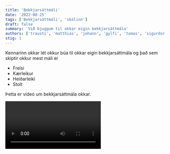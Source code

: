 ```yaml
---
title: 'Bekkjarsáttmáli'
date: '2022-08-25'
tags: ['Bekkjarsáttmáli', 'skólinn']
draft: false
summary: 'Við bjuggum til okkar eigin bekkjarsáttmála'
authors: ['trausti', 'matthias', 'johann', 'gylfi', 'tomas', 'sigurdor', 'oreglufolk']
stig: 1
---
```


Kennarinn okkar lét okkur búa til okkar eigin bekkjarsáttmála og það sem skiptir okkur mest máli er

- Frelsi
- Kærleikur
- Heiðarleiki
- Stolt

Þetta er vídeó um bekkjarsáttmála okkar.

<Video id="ffeCS1vrHno" />
